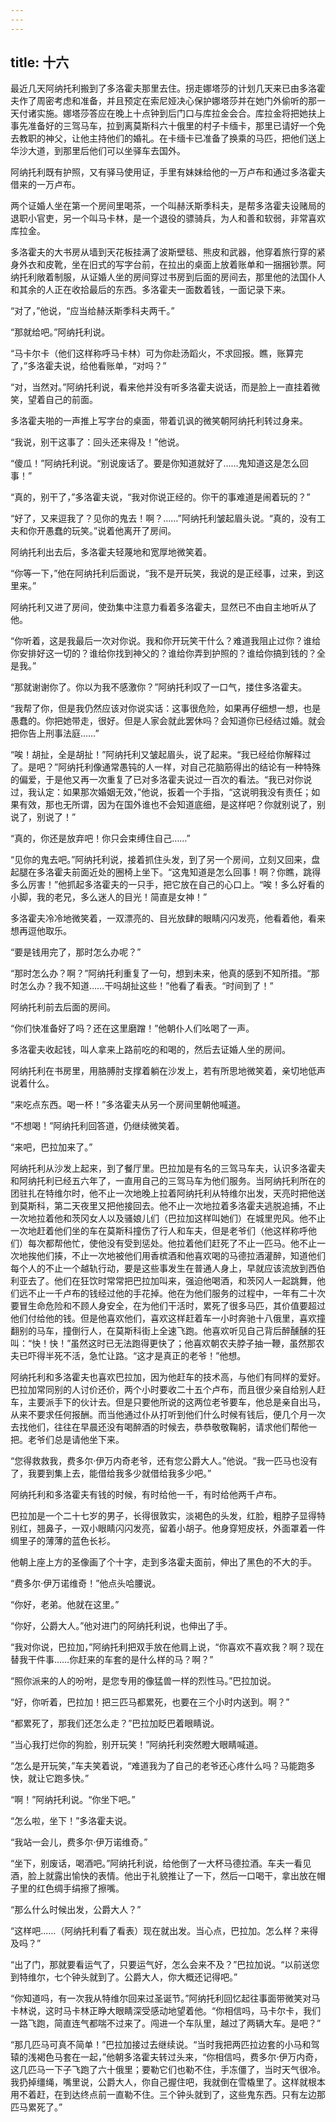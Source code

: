```yaml
---
---
---
```

title: 十六
---




最近几天阿纳托利搬到了多洛霍夫那里去住。拐走娜塔莎的计划几天来已由多洛霍夫作了周密考虑和准备，并且预定在索尼娅决心保护娜塔莎并在她门外偷听的那一天付诸实施。娜塔莎答应在晚上十点钟到后门口与库拉金会合。库拉金将把她扶上事先准备好的三驾马车，拉到离莫斯科六十俄里的村子卡缅卡，那里已请好一个免去教职的神父，让他主持他们的婚礼。在卡缅卡已准备了换乘的马匹，把他们送上华沙大道，到那里后他们可以坐驿车去国外。

阿纳托利既有护照，又有驿马使用证，手里有妹妹给他的一万卢布和通过多洛霍夫借来的一万卢布。

两个证婚人坐在第一个房间里喝茶，一个叫赫沃斯季科夫，是帮多洛霍夫设赌局的退职小官吏，另一个叫马卡林，是一个退役的骠骑兵，为人和善和软弱，非常喜欢库拉金。

多洛霍夫的大书房从墙到天花板挂满了波斯壁毯、熊皮和武器，他穿着旅行穿的紧身外衣和皮靴，坐在旧式的写字台前，在拉出的桌面上放着账单和一捆捆钞票。阿纳托利敞着制服，从证婚人坐的房间穿过书房到后面的房间去，那里他的法国仆人和其余的人正在收拾最后的东西。多洛霍夫一面数着钱，一面记录下来。

“对了，”他说，“应当给赫沃斯季科夫两千。”

“那就给吧。”阿纳托利说。

“马卡尔卡（他们这样称呼马卡林）可为你赴汤蹈火，不求回报。瞧，账算完了，”多洛霍夫说，给他看账单，“对吗？”

“对，当然对。”阿纳托利说，看来他并没有听多洛霍夫说话，而是脸上一直挂着微笑，望着自己的前面。

多洛霍夫啪的一声推上写字台的桌面，带着讥讽的微笑朝阿纳托利转过身来。

“我说，别干这事了：回头还来得及！”他说。

“傻瓜！”阿纳托利说。“别说废话了。要是你知道就好了……鬼知道这是怎么回事！”

“真的，别干了，”多洛霍夫说，“我对你说正经的。你干的事难道是闹着玩的？”

“好了，又来逗我了？见你的鬼去！啊？……”阿纳托利皱起眉头说。“真的，没有工夫和你开愚蠢的玩笑。”说着他离开了房间。

阿纳托利出去后，多洛霍夫轻蔑地和宽厚地微笑着。

“你等一下，”他在阿纳托利后面说，“我不是开玩笑，我说的是正经事，过来，到这里来。”

阿纳托利又进了房间，使劲集中注意力看着多洛霍夫，显然已不由自主地听从了他。

“你听着，这是我最后一次对你说。我和你开玩笑干什么？难道我阻止过你？谁给你安排好这一切的？谁给你找到神父的？谁给你弄到护照的？谁给你搞到钱的？全是我。”

“那就谢谢你了。你以为我不感激你？”阿纳托利叹了一口气，搂住多洛霍夫。

“我帮了你，但是我仍然应该对你说实话：这事很危险，如果再仔细想一想，也是愚蠢的。你把她带走，很好。但是人家会就此罢休吗？会知道你已经结过婚。就会把你告上刑事法庭……”

“唉！胡扯，全是胡扯！”阿纳托利又皱起眉头，说了起来。“我已经给你解释过了。是吧？”阿纳托利像通常愚钝的人一样，对自己花脑筋得出的结论有一种特殊的偏爱，于是他又再一次重复了已对多洛霍夫说过一百次的看法。“我已对你说过，我认定：如果那次婚姻无效，”他说，扳着一个手指，“这说明我没有责任；如果有效，那也无所谓，因为在国外谁也不会知道底细，是这样吧？你就别说了，别说了，别说了！”

“真的，你还是放弃吧！你只会束缚住自己……”

“见你的鬼去吧。”阿纳托利说，接着抓住头发，到了另一个房间，立刻又回来，盘起腿在多洛霍夫前面近处的圈椅上坐下。“这鬼知道是怎么回事！啊？你瞧，跳得多么厉害！”他抓起多洛霍夫的一只手，把它放在自己的心口上。“唉！多么好看的小脚，我的老兄，多么迷人的目光！简直是女神！”

多洛霍夫冷冷地微笑着，一双漂亮的、目光放肆的眼睛闪闪发亮，他看着他，看来想再逗他取乐。

“要是钱用完了，那时怎么办呢？”

“那时怎么办？啊？”阿纳托利重复了一句，想到未来，他真的感到不知所措。“那时怎么办？我不知道……干吗胡扯这些！”他看了看表。“时间到了！”

阿纳托利前去后面的房间。

“你们快准备好了吗？还在这里磨蹭！”他朝仆人们吆喝了一声。

多洛霍夫收起钱，叫人拿来上路前吃的和喝的，然后去证婚人坐的房间。

阿纳托利在书房里，用胳膊肘支撑着躺在沙发上，若有所思地微笑着，亲切地低声说着什么。

“来吃点东西。喝一杯！”多洛霍夫从另一个房间里朝他喊道。

“不想喝！”阿纳托利回答道，仍继续微笑着。

“来吧，巴拉加来了。”

阿纳托利从沙发上起来，到了餐厅里。巴拉加是有名的三驾马车夫，认识多洛霍夫和阿纳托利已经五六年了，一直用自己的三驾马车为他们服务。当阿纳托利所在的团驻扎在特维尔时，他不止一次地晚上拉着阿纳托利从特维尔出发，天亮时把他送到莫斯科，第二天夜里又把他接回去。他不止一次地拉着多洛霍夫逃脱追捕，不止一次地拉着他和茨冈女人以及骚娘儿们（巴拉加这样叫她们）在城里兜风。他不止一次地赶着他们坐的车在莫斯科撞伤了行人和车夫，但是老爷们（他这样称呼他们）每次都帮他忙，使他没有受到惩处。他拉着他们赶死了不止一匹马。他不止一次地挨他们揍，不止一次地被他们用香槟酒和他喜欢喝的马德拉酒灌醉，知道他们每个人的不止一个越轨行动，要是这些事发生在普通人身上，早就应该流放到西伯利亚去了。他们在狂饮时常常把巴拉加叫来，强迫他喝酒，和茨冈人一起跳舞，他们远不止一千卢布的钱经过他的手花掉。他在为他们服务的过程中，一年有二十次要冒生命危险和不顾人身安全，在为他们干活时，累死了很多马匹，其价值要超过他们付给他的钱。但是他喜欢他们，喜欢这样赶着车一小时奔驰十八俄里，喜欢撞翻别的马车，撞倒行人，在莫斯科街上全速飞跑。他喜欢听见自己背后醉醺醺的狂叫：“快！快！”虽然这时已无法跑得更快了；他喜欢朝农夫脖子抽一鞭，虽然那农夫已吓得半死不活，急忙让路。“这才是真正的老爷！”他想。

阿纳托利和多洛霍夫也喜欢巴拉加，因为他赶车的技术高，与他们有同样的爱好。巴拉加常同别的人讨价还价，两个小时要收二十五个卢布，而且很少亲自给别人赶车，主要派手下的伙计去。但是只要他所说的这两位老爷要车，他总是亲自出马，从来不要求任何报酬。而当他通过仆从打听到他们什么时候有钱后，便几个月一次去找他们，往往在早晨还没有喝醉酒的时候去，恭恭敬敬鞠躬，请求他们帮他一把。老爷们总是请他坐下来。

“您得救救我，费多尔·伊万内奇老爷，还有您公爵大人。”他说。“我一匹马也没有了，我要到集上去，能借给我多少就借给我多少吧。”

阿纳托利和多洛霍夫有钱的时候，有时给他一千，有时给他两千卢布。

巴拉加是一个二十七岁的男子，长得很敦实，淡褐色的头发，红脸，粗脖子显得特别红，翘鼻子，一双小眼睛闪闪发亮，留着小胡子。他身穿短皮袄，外面罩着一件绸里子的薄薄的蓝色长衫。

他朝上座上方的圣像画了个十字，走到多洛霍夫面前，伸出了黑色的不大的手。

“费多尔·伊万诺维奇！”他点头哈腰说。

“你好，老弟。他就在这里。”

“你好，公爵大人。”他对进门的阿纳托利说，也伸出了手。

“我对你说，巴拉加，”阿纳托利把双手放在他肩上说，“你喜欢不喜欢我？啊？现在替我干件事……你赶来的车套的是什么样的马？啊？”

“照你派来的人的吩咐，是您专用的像猛兽一样的烈性马。”巴拉加说。

“好，你听着，巴拉加！把三匹马都累死，也要在三个小时内送到。啊？”

“都累死了，那我们还怎么走？”巴拉加眨巴着眼睛说。

“当心我打烂你的狗脸，别开玩笑！”阿纳托利突然瞪大眼睛喊道。

“怎么是开玩笑，”车夫笑着说，“难道我为了自己的老爷还心疼什么吗？马能跑多快，就让它跑多快。”

“啊！”阿纳托利说。“你坐下吧。”

“怎么啦，坐下！”多洛霍夫说。

“我站一会儿，费多尔·伊万诺维奇。”

“坐下，别废话，喝酒吧。”阿纳托利说，给他倒了一大杯马德拉酒。车夫一看见酒，脸上就露出愉快的表情。他出于礼貌推让了一下，然后一口喝干，拿出放在帽子里的红色绸手绢擦了擦嘴。

“那么什么时候出发，公爵大人？”

“这样吧……（阿纳托利看了看表）现在就出发。当心点，巴拉加。怎么样？来得及吗？”

“出了门，那就要看运气了，只要运气好，怎么会来不及？”巴拉加说。“以前送您到特维尔，七个钟头就到了。公爵大人，你大概还记得吧。”

“你知道吗，有一次我从特维尔回来过圣诞节。”阿纳托利回忆起往事面带微笑对马卡林说，这时马卡林正睁大眼睛深受感动地望着他。“你相信吗，马卡尔卡，我们一路飞跑，简直连气都喘不过来了。闯进一个车队里，越过了两辆大车。是吧？”

“那几匹马可真不简单！”巴拉加接过去继续说。“当时我把两匹拉边套的小马和驾辕的浅褐色马套在一起，”他朝多洛霍夫转过头来，“你相信吗，费多尔·伊万内奇，这几匹马一下子飞跑了六十俄里；要勒它们也勒不住，手冻僵了，当时天气很冷。我扔掉缰绳，嘴里说，公爵大人，你自己握住吧，我就倒在雪橇里了。这样就根本用不着赶，在到达终点前一直勒不住。三个钟头就到了，这些鬼东西。只有左边那匹马累死了。”